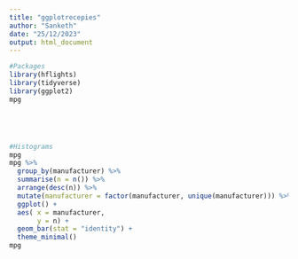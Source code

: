 ```yaml
---
title: "ggplotrecepies"
author: "Sanketh"
date: "25/12/2023"
output: html_document
---
```


```r

#Packages
library(hflights)
library(tidyverse)
library(ggplot2)
mpg

```

```r

```


```r

```

```r

```

```r

```

```r
#Histograms 
mpg
mpg %>% 
  group_by(manufacturer) %>%
  summarise(n = n()) %>%
  arrange(desc(n)) %>%
  mutate(manufacturer = factor(manufacturer, unique(manufacturer))) %>%
  ggplot() +
  aes( x = manufacturer,
       y = n) +
  geom_bar(stat = "identity") +
  theme_minimal() 
mpg


```

